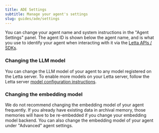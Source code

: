 ```yaml
---
title: ADE Settings
subtitle: Manage your agent's settings
slug: guides/ade/settings
---
```


You can change your agent name and system instructions in the "Agent Settings" panel.
The agent ID is shown below the agent name, and is what you use to identify your agent when interacting with it via the [Letta APIs / SDKs](https://docs.letta.com/api-reference).

### Changing the LLM model
You can change the LLM model of your agent to any model registered on the Letta server.
To enable more models on your Letta server, follow the Letta server [model configuration instructions](/models).

### Changing the embedding model
<Warning>We do not recommend changing the embedding model of your agent frequently. If you already have existing data in archival memory, those memories will have to be re-embedded if you change your embedding model backend.</Warning>
You can also change the embedding model of your agent under "Advanced" agent settings.
